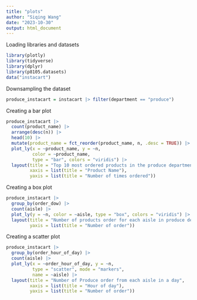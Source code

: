 ```yaml
---
title: "plots"
author: "Siqing Wang"
date: "2023-10-30"
output: html_document
---
```


Loading libraries and datasets 
```r
library(plotly)
library(tidyverse)
library(dplyr)
library(p8105.datasets)
data("instacart")
```

Downsampling the dataset 
```r
produce_instacart = instacart |> filter(department == "produce")
```

Creating a bar plot
```r
produce_instacart |> 
  count(product_name) |> 
  arrange(desc(n)) |> 
  head(10) |> 
  mutate(product_name = fct_reorder(product_name, n, .desc = TRUE)) |> 
  plot_ly(x = ~product_name, y = ~n, 
          color = ~product_name, 
          type = "bar", colors = "viridis") |> 
  layout(title = "Top 10 most ordered products in the produce department",
         xaxis = list(title = "Product Name"),
         yaxis = list(title = "Number of times ordered"))
```

Creating a box plot
```r
produce_instacart |> 
  group_by(order_dow) |> 
  count(aisle) |> 
  plot_ly(y = ~n, color = ~aisle, type = "box", colors = "viridis") |> 
  layout(title = "Number of products order for each aisle in produce department per day",
         yaxis = list(title = "Number of order"))
```

Creating a scatter plot
```r
produce_instacart |> 
  group_by(order_hour_of_day) |> 
  count(aisle) |> 
  plot_ly(x = ~order_hour_of_day, y = ~n, 
          type = "scatter", mode = "markers", 
          name = ~aisle) |> 
  layout(title = "Number of Produce order from each aisle in a day",
         xaxis = list(title = "Hour of day"),
         yaxis = list(title = "Number of order"))
```



